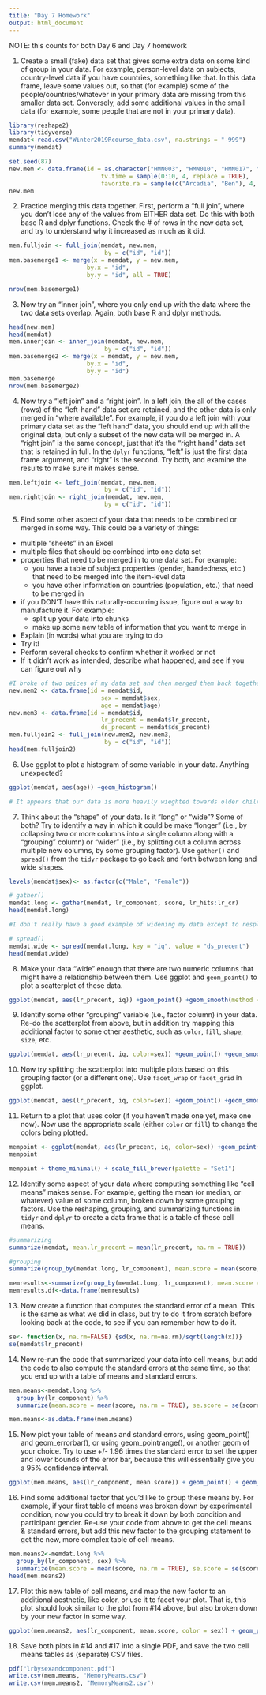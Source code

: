```yaml
---
title: "Day 7 Homework"
output: html_document
---
```


NOTE: this counts for both Day 6 and Day 7 homework

1. Create a small (fake) data set that gives some extra data on some kind of group in your data. For example, person-level data on subjects, country-level data if you have countries, something like that.  In this data frame, leave some values out, so that (for example) some of the people/countries/whatever in your primary data are missing from this smaller data set.  Conversely, add some additional values in the small data (for example, some people that are not in your primary data).

```r
library(reshape2)
library(tidyverse)
memdat<-read.csv("Winter2019Rcourse_data.csv", na.strings = "-999")
summary(memdat)

set.seed(87)
new.mem <- data.frame(id = as.character("HMN003", "HMN010", "HMN017", "HMN030"),
                          tv.time = sample(0:10, 4, replace = TRUE),
                          favorite.ra = sample(c("Arcadia", "Ben"), 4, replace = TRUE, prob = c(.5, .5)))
new.mem
```

2. Practice merging this data together. First, perform a "full join", where you don't lose any of the values from EITHER data set. Do this with both base R and dplyr functions. Check the # of rows in the new data set, and try to understand why it increased as much as it did.

```r
mem.fulljoin <- full_join(memdat, new.mem, 
                           by = c("id", "id"))
mem.basemerge1 <- merge(x = memdat, y = new.mem, 
                      by.x = "id",
                      by.y = "id", all = TRUE)

nrow(mem.basemerge1)
```


3. Now try an "inner join", where you only end up with the data where the two data sets overlap. Again, both base R and dplyr methods.

```r
head(new.mem)
head(memdat)
mem.innerjoin <- inner_join(memdat, new.mem, 
                           by = c("id", "id"))
mem.basemerge2 <- merge(x = memdat, y = new.mem, 
                      by.x = "id",
                      by.y = "id")
mem.basemerge
nrow(mem.basemerge2)
```


4. Now try a "left join" and a "right join". In a left join, the all of the cases (rows) of the "left-hand" data set are retained, and the other data is only merged in "where available". For example, if you do a left join with your primary data set as the "left hand" data, you should end up with all the original data, but only a subset of the new data will be merged in.  A "right join" is the same concept, just that it's the "right hand" data set that is retained in full. In the `dplyr` functions, "left" is just the first data frame argument, and "right" is the second.  Try both, and examine the results to make sure it makes sense.

```r
mem.leftjoin <- left_join(memdat, new.mem, 
                           by = c("id", "id"))
mem.rightjoin <- right_join(memdat, new.mem, 
                           by = c("id", "id"))
```


5. Find some other aspect of your data that needs to be combined or merged in some way.  This could be a variety of things:
  - multiple "sheets" in an Excel
  - multiple files that should be combined into one data set
  - properties that need to be merged in to one data set. For example:
    - you have a table of subject properties (gender, handedness, etc.) that need to be merged into the item-level data
    - you have other information on countries (population, etc.) that need to be merged in
  - if you DON'T have this naturally-occurring issue, figure out a way to manufacture it. For example:
    - split up your data into chunks
    - make up some new table of information that you want to merge in
  - Explain (in words) what you are trying to do
  - Try it!
  - Perform several checks to confirm whether it worked or not
  - If it didn't work as intended, describe what happened, and see if you can figure out why
  
```r
#I broke of two peices of my data set and then merged them back together into a third new dataset converging on the id number.
new.mem2 <- data.frame(id = memdat$id,
                          sex = memdat$sex,
                          age = memdat$age)
new.mem3 <- data.frame(id = memdat$id,
                          lr_precent = memdat$lr_precent,
                          ds_precent = memdat$ds_precent)
mem.fulljoin2 <- full_join(new.mem2, new.mem3, 
                           by = c("id", "id"))
head(mem.fulljoin2)
```

6. Use ggplot to plot a histogram of some variable in your data. Anything unexpected?

```r
ggplot(memdat, aes(age)) +geom_histogram()

# It appears that our data is more heavily wieghted towards older chilren. I didn't expect that.
```


7. Think about the "shape" of your data. Is it "long" or "wide"? Some of both?  Try to identify a way in which it could be make "longer" (i.e., by collapsing two or more columns into a single column along with a "grouping" column) or "wider" (i.e., by splitting out a column across multiple new columns, by some grouping factor).  Use `gather()` and `spread()` from the `tidyr` package to go back and forth between long and wide shapes.

```r
levels(memdat$sex)<- as.factor(c("Male", "Female"))

# gather()
memdat.long <- gather(memdat, lr_component, score, lr_hits:lr_cr)
head(memdat.long)

#I don't really have a good example of widening my data except to resplit the Lr task so instead I am going to fill iq scores with ds_precent becuase IQ falls in a smaller number of bins

# spread()
memdat.wide <- spread(memdat.long, key = "iq", value = "ds_precent")
head(memdat.wide)
```


8. Make your data "wide" enough that there are two numeric columns that might have a relationship between them. Use ggplot and `geom_point()` to plot a scatterplot of these data.

```r
ggplot(memdat, aes(lr_precent, iq)) +geom_point() +geom_smooth(method = lm)

```


9. Identify some other "grouping" variable (i.e., factor column) in your data. Re-do the scatterplot from above, but in addition try mapping this additional factor to some other aesthetic, such as `color`, `fill`, `shape`, `size`, etc.

```r
ggplot(memdat, aes(lr_precent, iq, color=sex)) +geom_point() +geom_smooth(method = lm)
```


10. Now try splitting the scatterplot into multiple plots based on this grouping factor (or a different one). Use `facet_wrap` or `facet_grid` in ggplot.

```r
ggplot(memdat, aes(lr_precent, iq, color=sex)) +geom_point() +geom_smooth(method = lm) + facet_wrap(~sex)
```

11. Return to a plot that uses color (if you haven't made one yet, make one now).  Now use the appropriate scale (either `color` or `fill`) to change the colors being plotted.

```r
mempoint <- ggplot(memdat, aes(lr_precent, iq, color=sex)) +geom_point() +geom_smooth(method = lm) + facet_wrap(~sex)
mempoint

mempoint + theme_minimal() + scale_fill_brewer(palette = "Set1")
```

12. Identify some aspect of your data where computing something like "cell means" makes sense. For example, getting the mean (or median, or whatever) value of some column, broken down by some grouping factors.  Use the reshaping, grouping, and summarizing functions in `tidyr` and `dplyr` to create a data frame that is a table of these cell means.

```r

#summarizing
summarize(memdat, mean.lr_precent = mean(lr_precent, na.rm = TRUE))

#grouping
summarize(group_by(memdat.long, lr_component), mean.score = mean(score, na.rm = TRUE))

memresults<-summarize(group_by(memdat.long, lr_component), mean.score = mean(score, na.rm = TRUE))
memresults.df<-data.frame(memresults)

```

13. Now create a function that computes the standard error of a mean. This is the same as what we did in class, but try to do it from scratch before looking back at the code, to see if you can remember how to do it.

```r
se<- function(x, na.rm=FALSE) {sd(x, na.rm=na.rm)/sqrt(length(x))}
se(memdat$lr_precent)
```


14. Now re-run the code that summarized your data into cell means, but add the code to also compute the standard errors at the same time, so that you end up with a table of means and standard errors.

```r

mem.means<-memdat.long %>%
  group_by(lr_component) %>% 
  summarize(mean.score = mean(score, na.rm = TRUE), se.score = se(score, na.rm = TRUE))

mem.means<-as.data.frame(mem.means)

```


15.  Now plot your table of means and standard errors, using geom_point() and geom_errorbar(), or using geom_pointrange(), or another geom of your choice.  Try to use +/- 1.96 times the standard error to set the upper and lower bounds of the error bar, because this will essentially give you a 95% confidence interval.

```r
ggplot(mem.means, aes(lr_component, mean.score)) + geom_point() + geom_errorbar(aes(ymin = mean.score - se.score*1.96, ymax = mean.score + se.score*1.96))

```


16.  Find some additional factor that you'd like to group these means by.  For example, if your first table of means was broken down by experimental condition, now you could try to break it down by both condition and participant gender.  Re-use your code from above to get the cell means & standard errors, but add this new factor to the grouping statement to get the new, more complex table of cell means.

```r
mem.means2<-memdat.long %>%
  group_by(lr_component, sex) %>% 
  summarize(mean.score = mean(score, na.rm = TRUE), se.score = se(score, na.rm = TRUE))
head(mem.means2)

```


17. Plot this new table of cell means, and map the new factor to an additional aesthetic, like color, or use it to facet your plot.  That is, this plot should look similar to the plot from #14 above, but also broken down by your new factor in some way.

```r
ggplot(mem.means2, aes(lr_component, mean.score, color = sex)) + geom_point() + geom_errorbar(aes(ymin = mean.score - se.score*1.96, ymax = mean.score + se.score*1.96))

```


18. Save both plots in #14 and #17 into a single PDF, and save the two cell means tables as (separate) CSV files.

```r
pdf("lrbysexandcomponent.pdf")
write.csv(mem.means, "MemoryMeans.csv")
write.csv(mem.means2, "MemoryMeans2.csv")

```

